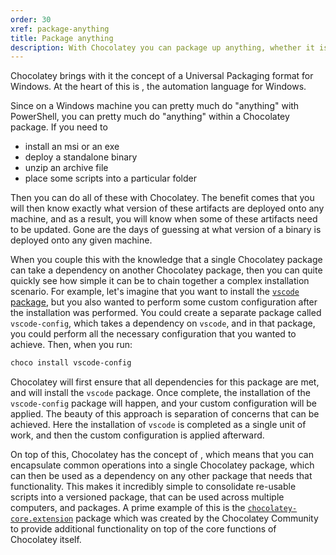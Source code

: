 ```yaml
---
order: 30
xref: package-anything
title: Package anything
description: With Chocolatey you can package up anything, whether it is installers, application, zip, scripts, etc
---
```


Chocolatey brings with it the concept of a Universal Packaging format for Windows. At the heart of this is <Xref title="PowerShell" value="packaging-for-the-masses" />, the automation language for Windows.

Since on a Windows machine you can pretty much do "anything" with PowerShell, you can pretty much do "anything" within a Chocolatey package. If you need to

- install an msi or an exe
- deploy a standalone binary
- unzip an archive file
- place some scripts into a particular folder

Then you can do all of these with Chocolatey. The benefit comes that you will then know exactly what version of these artifacts are deployed onto any machine, and as a result, you will know when some of these artifacts need to be updated. Gone are the days of guessing at what version of a binary is deployed onto any given machine.

When you couple this with the knowledge that a single Chocolatey package can take a dependency on another Chocolatey package, then you can quite quickly see how simple it can be to chain together a complex installation scenario. For example, let's imagine that you want to install the [`vscode` package](https://community.chocolatey.org/packages/vscode), but you also wanted to perform some custom configuration after the installation was performed. You could create a separate package called `vscode-config`, which takes a dependency on `vscode`, and in that package, you could perform all the necessary configuration that you wanted to achieve. Then, when you run:

```powershell
choco install vscode-config
```

Chocolatey will first ensure that all dependencies for this package are met, and will install the `vscode` package. Once complete, the installation of the `vscode-config` package will happen, and your custom configuration will be applied. The beauty of this approach is separation of concerns that can be achieved. Here the installation of `vscode` is completed as a single unit of work, and then the custom configuration is applied afterward.

On top of this, Chocolatey has the concept of <Xref title="extension packages" value="extensions" />, which means that you can encapsulate common operations into a single Chocolatey package, which can then be used as a dependency on any other package that needs that functionality. This makes it incredibly simple to consolidate re-usable scripts into a versioned package, that can be used across multiple computers, and packages. A prime example of this is the [`chocolatey-core.extension`](https://community.chocolatey.org/packages/chocolatey-core.extension) package which was created by the Chocolatey Community to provide additional functionality on top of the core functions of Chocolatey itself.